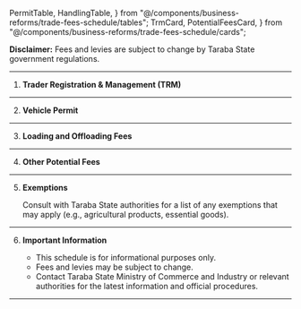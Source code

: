   PermitTable,
  HandlingTable,
} from "@/components/business-reforms/trade-fees-schedule/tables";
  TrmCard,
  PotentialFeesCard,
} from "@/components/business-reforms/trade-fees-schedule/cards";

**Disclaimer:** Fees and levies are subject to change by Taraba State government
regulations.

---

1. **Trader Registration & Management (TRM)**

   <TrmCard />

---

2. **Vehicle Permit**

   <PermitTable />

---

3. **Loading and Offloading Fees**

   <HandlingTable />

---

4. **Other Potential Fees**

   <PotentialFeesCard />

---

5. **Exemptions**

   Consult with Taraba State authorities for a list of any exemptions that may apply
   (e.g., agricultural products, essential goods).

---

6. **Important Information**

   - This schedule is for informational purposes only.
   - Fees and levies may be subject to change.
   - Contact Taraba State Ministry of Commerce and Industry or relevant authorities for
     the latest information and official procedures.

---
